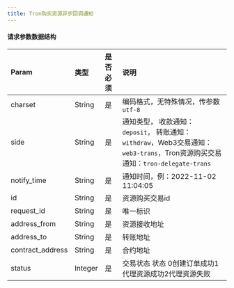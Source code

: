 ```yaml
---
title: Tron购买资源异步回调通知
---
```


#### 请求参数数据结构

| Param            | 类型   | 是否必须 | 说明                                                         |
| :--------------- | :----- | :------- | :----------------------------------------------------------- |
| charset            | String | 是       | 编码格式，无特殊情况，传参数`utf-8`                          |
| side               | String | 是       | 通知类型， 收款通知：`deposit`， 转账通知： `withdraw`，Web3交易通知：`web3-trans`，Tron资源购买交易通知：`tron-delegate-trans`  |
| notify_time        | String | 是       | 通知时间，例：2022-11-02 11:04:05                            |
| id                 | String | 是       | 资源购买交易id                                                       |
| request_id         | String | 是       | 唯一标识                                                 |
| address_from       | String | 是       | 资源接收地址                                                     |
| address_to         | String | 是       | 转账地址                                                     |
| contract_address   | String | 是       | 合约地址                                                     |
| status             | Integer | 是       | 交易状态 状态 0创建订单成功1代理资源成功2代理资源失败                                                     |
